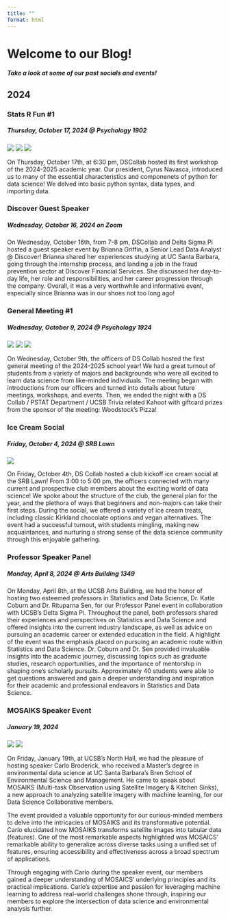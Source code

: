 ```yaml
---
title: ""
format: html
---
```



<div class="blogheader">
  <h1>Welcome to our Blog!</h1>
  <h5>Take a look at some of our past socials and events!</h5>
</div>

<h2>2024</h2>
<!--- Stats R Fun #1 --->
<div class="post">
<h3>Stats R Fun #1</h3>
<h5>Thursday, October 17, 2024 @ Psychology 1902</h5>
<img src="../Images/2425Workshops/STATSRFUN1/statsrfun1_cyrusthinkaboutit.jpg">
<img src="../Images/2425Workshops/STATSRFUN1/statsrfun1_topview1.jpg">
<img src="../Images/2425Workshops/STATSRFUN1/statsrfun1_cyrustypes.jpg">
<p>
On Thursday, October 17th, at 6:30 pm, DSCollab hosted its first workshop of the 2024-2025 academic year. Our president, Cyrus Navasca, introduced us to many of the essential characteristics and componenets of python for data science! We delved into basic python syntax, data types, and importing data. 
</p>
</div>

<!--- Discover Guest Speaker --->
<div class="post">
<h3>Discover Guest Speaker</h3>
<h5>Wednesday, October 16, 2024 on Zoom</h5>
<p>
On Wednesday, October 16th, from 7-8 pm, DSCollab and Delta Sigma Pi hosted a guest speaker event by Brianna Griffin, a Senior Lead Data Analyst @ Discover! Brianna shared her experiences studying at UC Santa Barbara, going through the internship process, and landing a job in the fraud prevention sector at Discover Financial Services. She discussed her day-to-day life, her role and responsibilities, and her career progression through the company. Overall, it was a very worthwhile and informative event, especially since Brianna was in our shoes not too long ago!
</p>
</div>

<!--- General Meeting #1 --->
<div class="post">
<h3>General Meeting #1</h3>
<h5>Wednesday, October 9, 2024 @ Psychology 1924</h5>
<img src="../Images/2425Workshops/GM1/2425gm10.JPG">
<img src="../Images/2425Workshops/GM1/2425gm12.JPG">
<img src="../Images/2425Workshops/GM1/2425gm17.JPG">
<p>
On Wednesday, October 9th, the officers of DS Collab hosted the first general meeting of the 2024-2025 school year! We had a great turnout of students from a variety of majors and backgrounds who were all excited to learn data science from like-minded individuals. The meeting began with introductions from our officers and turned into details about future meetings, workshops, and events. Then, we ended the night with a DS Collab / PSTAT Department / UCSB Trivia related Kahoot with giftcard prizes from the sponsor of the meeting: Woodstock's Pizza!
</p>
</div>

<!--- Ice Cream Social --->
<div class="post">
<h3>Ice Cream Social</h3>
<h5>Friday, October 4, 2024 @ SRB Lawn</h5>
<img src="../Images/Blog/icecreamsocial.jpg">
<p>

On Friday, October 4th, DS Collab hosted a club kickoff ice cream social at the SRB Lawn! From 3:00 to 5:00 pm, the officers connected with many current and prospective club members about the exciting world of data science! We spoke about the structure of the club, the general plan for the year, and the plethora of ways that beginners and non-majors can take their first steps. During the social, we offered a variety of ice cream treats, including classic Kirkland chocolate options and vegan alternatives. The event had a successful turnout, with students mingling, making new acquaintances, and nurturing a strong sense of the data science community through this enjoyable gathering.
</p>
</div>

<!--- Professor Panel --->
<div class="post">
<h3>Professor Speaker Panel</h3>
<h5>Monday, April 8, 2024 @ Arts Building 1349</h5>

<p>
On Monday, April 8th, at the UCSB Arts Building, we had the honor of hosting two esteemed professors in Statistics and Data Science, Dr. Katie Coburn and Dr. Rituparna Sen, for our Professor Panel event in collaboration with UCSB’s Delta Sigma Pi. Throughout the panel, both professors shared their experiences and perspectives on Statistics and Data Science and offered insights into the current industry landscape, as well as advice on pursuing an academic career or extended education in the field. A highlight of the event was the emphasis placed on pursuing an academic route within Statistics and Data Science. Dr. Coburn and Dr. Sen provided invaluable insights into the academic journey, discussing topics such as graduate studies, research opportunities, and the importance of mentorship in shaping one's scholarly pursuits. Approximately 40 students were able to get questions answered and gain a deeper understanding and inspiration for their academic and professional endeavors in Statistics and Data Science.
</p>
</div>

<!--- MOSAIKS Speaker --->
<div class="post">
<h3>MOSAIKS Speaker Event</h3>
<h5>January 19, 2024</h5>
<img src="../Images/Blog/MOSAIKS/Photo1.JPG">
<img src="../Images/Blog/MOSAIKS/Photo2.JPG">
<p>
On Friday, January 19th, at UCSB's North Hall, we had the pleasure of hosting speaker Carlo Broderick, who received a Master's degree in environmental data science at UC Santa Barbara's Bren School of Environmental Science and Management. He came to speak about MOSAIKS (Multi-task Observation using Satellite Imagery & Kitchen Sinks), a new approach to analyzing satellite imagery with machine learning, for our Data Science Collaborative members.

The event provided a valuable opportunity for our curious-minded members to delve into the intricacies of MOSAIKS and its transformative potential. Carlo elucidated how MOSAIKS transforms satellite images into tabular data (features). One of the most remarkable aspects highlighted was MOSAICS' remarkable ability to generalize across diverse tasks using a unified set of features, ensuring accessibility and effectiveness across a broad spectrum of applications.

Through engaging with Carlo during the speaker event, our members gained a deeper understanding of MOSAICS' underlying principles and its practical implications. Carlo's expertise and passion for leveraging machine learning to address real-world challenges shone through, inspiring our members to explore the intersection of data science and environmental analysis further.
</p>
</div>